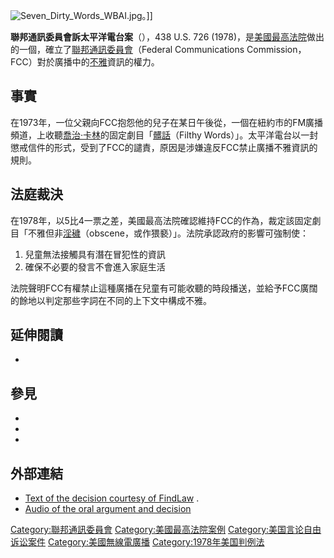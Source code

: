 [[File:Seven_Dirty_Words_WBAI.jpg|thumbnail]]。]]
{{Infobox SCOTUS case
  |Litigants=聯邦通訊委員會訴太平洋電台案
  |ArgueDateA=4月18
  |ArgueDateB=19日
  |ArgueYear=1978年
  |DecideDate=7月3日
  |DecideYear=1978年
  |FullName=聯邦通訊委員會訴太平洋電台等案
  |Citation=98 S. Ct. 3026; 57 L. Ed. 2d 1073; 1978 U.S. LEXIS 135; 43 Rad. Reg. 2d (P & F) 493; 3 Media L. Rep. 2553
  |USVol=438
  |USPage=726
  |Prior=Complain granted, 56 F.C.C.2d 94 (1975); reversed, 181 U.S.App.D.C. 132, 556 F.2d 9 (1977); certiorari granted, 434 U.S. 1008
  |Holding=由於廣播的普遍廣泛性，故與其它形式的通訊媒介比起來，其所享有之第一修正案的保護較少。聯邦通訊委員會推斷卡林的廣播「髒話」雖非淫穢，但仍不雅，因此須受到限制的結論是正當的。
  |SCOTUS=1975-1981
  |Majority=史蒂文斯
  |JoinMajority=伯格、布萊克蒙、倫奎斯特、鮑威爾
  |Concurrence=鮑威爾
  |JoinConcurrence=布萊克蒙
  |Dissent=布倫南
  |JoinDissent=馬歇爾
  |Dissent2=斯圖爾特
  |JoinDissent2=布倫南、懷特、馬歇爾
  |LawsApplied=[[美國憲法第一修正案|第一修正案]]、{{UnitedStatesCode|18|1464}}
}}
{{legal}}

'''聯邦通訊委員會訴太平洋電台案'''（{{lang-en|Federal Communications Commission v. Pacifica Foundation}}），438 U.S. 726 (1978)，是[[美國最高法院|美國最高法院]]做出的一個{{link-en|里程碑判決|landmark decision}}，確立了[[聯邦通訊委員會|聯邦通訊委員會]]（Federal Communications Commission，FCC）對於廣播中的[[風化_(社會學)|不雅]]資訊的權力。

== 事實 ==
在1973年，一位父親向FCC抱怨他的兒子在某日午後從{{link-en|WBAI廣播電台|WBAI|WBAI}}，一個{{link-en|太平洋電台|Pacifica Foundation}}在紐約市的FM廣播頻道，上收聽[[喬治·卡林|喬治·卡林]]的固定劇目「[[七大髒話|髒話]]（Filthy Words）」。太平洋電台以一封懲戒信件的形式，受到了FCC的譴責，原因是涉嫌違反FCC禁止廣播不雅資訊的規則。

== 法庭裁決 ==
在1978年，以5比4一票之差，美國最高法院確認維持FCC的作為，裁定該固定劇目「不雅但非[[猥褻|淫穢]]（obscene，或作猥褻）」。法院承認政府的影響可強制使：
# 兒童無法接觸具有潛在冒犯性的資訊
# 確保不必要的發言不會進入家庭生活
法院聲明FCC有權禁止這種廣播在兒童有可能收聽的時段播送，並給予FCC廣闊的餘地以判定那些字詞在不同的上下文中構成不雅。

==延伸閱讀==
{{refbegin}}
*{{cite book |chapter=FCC v. Pacifica Foundation |last=Tremblay |first=R. Wilfred |title=Free Speech on Trial: Communication Perspectives on Landmark Supreme Court Decisions |url=https://archive.org/details/freespeechontria00park |editor=Parker, Richard A. (ed.) |year=2003 |publisher=University of Alabama Press |location=Tuscaloosa, AL |isbn=0-8173-1301-X |pages=[https://archive.org/details/freespeechontria00park/page/n228 218]–233 }}
{{refend}}

==參見==
*{{link-en|美國最高法院案件列表，卷438|List of United States Supreme Court cases, volume 438}}
*{{link-en|聯邦通訊委員會訴福克斯電視台案 (2009)|Federal Communications Commission v. Fox Television Stations (2009)}}
*{{link-en|聯邦通訊委員會訴福克斯電視台案 (2012)|Federal Communications Commission v. Fox Television Stations (2012)}}

== 外部連結 ==
{{wikisource|Federal Communications Commission v. Pacifica Foundation|聯邦通訊委員會訴太平洋電台案|en}}
*[http://laws.findlaw.com/us/438/726.html Text of the decision courtesy of FindLaw] {{Wayback|url=http://laws.findlaw.com/us/438/726.html |date=20081011145643 }}.
*[http://www.oyez.org/oyez/resource/case/120/audioresources Audio of the oral argument and decision] {{Wayback|url=http://www.oyez.org/oyez/resource/case/120/audioresources |date=20160307150416 }}

{{US1stAmendment|state=collapsed}}

{{DEFAULTSORT:Federal Communications Commission V. Pacifica Foundation}}
[[Category:聯邦通訊委員會|Category:聯邦通訊委員會]]
[[Category:美國最高法院案例|Category:美國最高法院案例]]
[[Category:美国言论自由诉讼案件|Category:美国言论自由诉讼案件]]
[[Category:美國無線電廣播|Category:美國無線電廣播]]
[[Category:1978年美国判例法|Category:1978年美国判例法]]